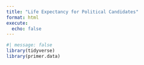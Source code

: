 ```yaml
---
title: "Life Expectancy for Political Candidates"
format: html
execute: 
  echo: false
---
```


```r
#| message: false
library(tidyverse)
library(primer.data)
```

